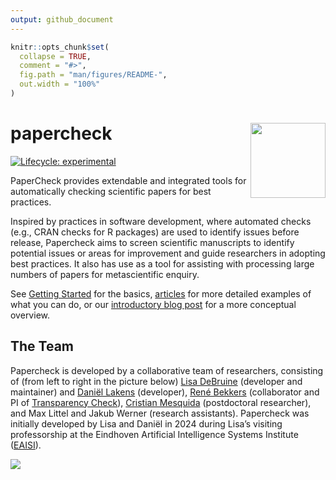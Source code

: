 ```yaml
---
output: github_document
---
```


<!-- README.md is generated from README.Rmd. Please edit that file -->

```r
knitr::opts_chunk$set(
  collapse = TRUE,
  comment = "#>",
  fig.path = "man/figures/README-",
  out.width = "100%"
)
```

# papercheck <img src="man/figures/logo.png" align="right" height="120" alt="" />

<!-- badges: start -->
[![Lifecycle: experimental](https://img.shields.io/badge/lifecycle-experimental-orange.svg)](https://lifecycle.r-lib.org/articles/stages.html#experimental)

<!--
[![Codecov test coverage](https://codecov.io/gh/scienceverse/papercheck/graph/badge.svg)](https://app.codecov.io/gh/scienceverse/papercheck)
-->

<!-- badges: end -->

PaperCheck provides extendable and integrated tools for automatically checking scientific papers for best practices. 

Inspired by practices in software development, where automated checks (e.g., CRAN checks for R packages) are used to identify issues before release, Papercheck aims to screen scientific manuscripts to identify potential issues or areas for improvement and guide researchers in adopting best practices. It also has use as a tool for assisting with processing large numbers of papers for metascientific enquiry.

See [Getting Started](articles/papercheck.html) for the basics, [articles](articles/) for more detailed examples of what you can do, or our [introductory blog post](articles/intro.html) for a more conceptual overview.

## The Team

Papercheck is developed by a collaborative team of researchers, consisting of (from left to right in the picture below) [Lisa DeBruine](https://debruine.github.io) (developer and maintainer) and [Daniël Lakens](https://sites.google.com/site/lakens2/Home) (developer), [René Bekkers](https://research.vu.nl/en/persons/rene-bekkers) (collaborator and PI of [Transparency Check](https://tdcc.nl/tdcc-ssh-challenge-projects/research-transparency-check)), [Cristian Mesquida](https://ssreplicationcentre.com/author/cristian-mesquida/) (postdoctoral researcher), and Max Littel and Jakub Werner (research assistants). Papercheck was initially developed by Lisa and Daniël in 2024 during Lisa’s visiting professorship at the Eindhoven Artificial Intelligence Systems Institute ([EAISI](https://www.tue.nl/en/research/institutes/eindhoven-artificial-intelligence-systems-institute)). 

![](https://scienceverse.github.io/papercheck/articles/papercheck_team.png){fig-alt="Faces of the team"}



